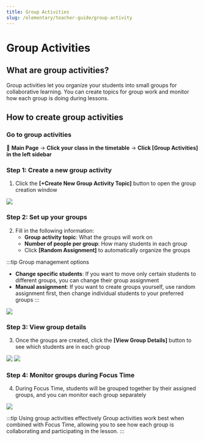 ```yaml
---
title: Group Activities
slug: /elementary/teacher-guide/group-activity
---
```



# Group Activities

## What are group activities?

Group activities let you organize your students into small groups for collaborative learning.
You can create topics for group work and monitor how each group is doing during lessons.

## How to create group activities

### Go to group activities

📍 **Main Page** → **Click your class in the timetable** → **Click [Group Activities] in the left sidebar**

### Step 1: Create a new group activity

1. Click the **[+Create New Group Activity Topic]** button to open the group creation window

<Image src="/img/en/elementary/teacher/09-01.jpg" size="lg" />

### Step 2: Set up your groups

2. Fill in the following information:
   - **Group activity topic**: What the groups will work on
   - **Number of people per group**: How many students in each group
   - Click **[Random Assignment]** to automatically organize the groups

:::tip Group management options

- **Change specific students**: If you want to move only certain students to different groups, you can change their group assignment
- **Manual assignment**: If you want to create groups yourself, use random assignment first, then change individual students to your preferred groups
  :::

<Image src="/img/en/elementary/teacher/09-02.jpg" size="lg" />

### Step 3: View group details

3. Once the groups are created, click the **[View Group Details]** button to see which students are in each group

<Image src="/img/en/elementary/teacher/09-03.jpg" size="lg" />
<Image src="/img/en/elementary/teacher/09-04.jpg" size="lg" />

### Step 4: Monitor groups during Focus Time

4. During Focus Time, students will be grouped together by their assigned groups, and you can monitor each group separately

<Image src="/img/en/elementary/teacher/09-05.jpg" size="lg" />

:::tip Using group activities effectively
Group activities work best when combined with Focus Time, allowing you to see how each group is collaborating and participating in the lesson.
:::
